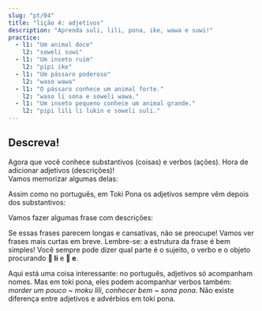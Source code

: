 ```yaml
---
slug: "pt/04"
title: "lição 4: adjetivos"
description: "Aprenda suli, lili, pona, ike, wawa e suwi!"
practice:
  - l1: "Um animal doce"
    l2: "soweli suwi"
  - l1: "Um inseto ruim"
    l2: "pipi ike"
  - l1: "Um pássaro poderoso"
    l2: "waso wawa"
  - l1: "O pássaro conhece um animal forte."
    l2: "waso li sona e soweli wawa."
  - l1: "Um inseto pequeno conhece um animal grande."
    l2: "pipi lili li lukin e soweli suli."
---
```



## Descreva!

Agora que você conhece substantivos (coisas) e verbos (ações). Hora de adicionar adjetivos (descrições)!  
Vamos memorizar algumas delas:

<List>
  <Word sl="suli" m="grande, importante" />
  <Word sl="lili" m="pequeno, jovem" />
  <Word sl="pona" m="bom, agradável" />
  <Word sl="ike" m="ruim, desagradável" />
  <Word sl="wawa" m="poderoso, incrível" />
  <Word sl="sona" m="conhecedor, sábio" />
  <Word sl="suwi" m="fofo, doce" />
</List>

Assim como no português, em Toki Pona os adjetivos sempre vêm depois dos substantivos:

<List>
  <Word sl="soweli suli" m="Um animal grande" />
  <Word sl="pipi lili" m="Um inseto pequeno" />
  <Word sl="waso suwi" m="Um pássaro adorável" />
</List>

Vamos fazer algumas frase com descrições:

<List>
  <Sentence
    sl="waso li lukin e soweli suwi."
    m="O pássaro vê um animal fofo."
  />
  <Sentence
    sl="soweli wawa li moku e kasi suli."
    m="O animal forte come plantas grandes."
  />
  <Sentence
    sl="pipi ike li moku lili e soweli."
    m="Insetos malvados mordem um pouco o animal."
  />
  <Sentence
    sl="waso sona li sona pona e pipi."
    m="O pássaro sábio conhece bem os insetos."
  />
</List>

Se essas frases parecem longas e cansativas, não se preocupe! Vamos ver frases mais curtas em breve. Lembre-se: a estrutura da frase é bem simples! Você sempre pode dizer qual parte é o sujeito, o verbo e o objeto procurando **󱤧 li** e **󱤉 e**.

Aqui está uma coisa interessante: no português, adjetivos só acompanham nomes. Mas em toki pona, eles podem acompanhar verbos também: _morder um pouco_ ~ _moku lili_, _conhecer bem_ ~ _sona pona_. Não existe diferença entre adjetivos e advérbios em toki pona.

<Practice exercises={frontmatter.practice} />
